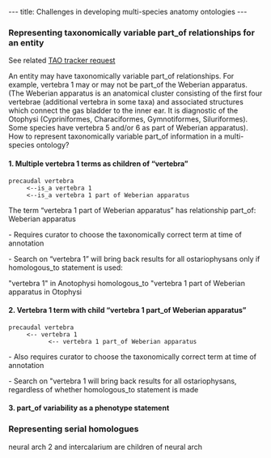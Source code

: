 ---
title: Challenges in developing multi-species anatomy ontologies
---

===Representing taxonomically variable part_of relationships for an entity===
See related [http://sourceforge.net/tracker/index.php?func=detail&aid=2137065&group_id=76834&atid=994764 TAO tracker request]

An entity may have taxonomically variable part_of relationships.  For example, vertebra 1 may or may not be part_of the Weberian apparatus.
(The Weberian apparatus is an anatomical cluster consisting of the first four vertebrae (additional vertebra in some taxa) and associated structures which connect the gas bladder to the inner ear.  It is diagnostic of the Otophysi (Cypriniformes, Characiformes, Gymnotiformes, Siluriformes). Some species have vertebra 5 and/or 6 as part of Weberian apparatus).  How to represent taxonomically variable part_of information in a multi-species ontology?

====1. Multiple vertebra 1 terms as children of “vertebra”====

 precaudal vertebra
      <--is_a vertebra 1
      <--is_a vertebra 1 part of Weberian apparatus

The term “vertebra 1 part of Weberian apparatus” has relationship part_of: Weberian apparatus

- Requires curator to choose the taxonomically correct term at time of annotation

- Search on “vertebra 1” will bring back results for all ostariophysans only if homologous_to statement is used:

"vertebra 1" in Anotophysi homologous_to "vertebra 1 part of Weberian apparatus in Otophysi

====2. Vertebra 1 term with child “vertebra 1 part_of Weberian apparatus”====

 precaudal vertebra
      <-- vertebra 1
            <-- vertebra 1 part_of Weberian apparatus

- Also requires curator to choose the taxonomically correct term at time of annotation

- Search on "vertebra 1 will bring back results for all ostariophysans, regardless of whether homologous_to statement is made

====3. part_of variability as a phenotype statement====

===Representing serial homologues===

neural arch 2 and intercalarium are children of neural arch